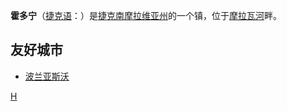 {{Infobox Settlement
| name = 霍多宁<br />Hodonín
| image_skyline =Hodonin_-_Town_center_-_20070730.jpg
| imagesize = 250px
| image_caption = 
| image_flag = Hodonin HO CZ flag.gif
| image_shield = Hodonin CoA CZ.png
| pushpin_map = Czech Republic
| pushpin_label_position = bottom
| subdivision_type = 国家
| subdivision_name = {{CZE}}
| subdivision_type1 = [[捷克行政区划|州]]
| subdivision_name1 = [[南摩拉维亚州|南摩拉维亚州]]
| subdivision_type2 = [[捷克行政区划|县]]
| subdivision_name2 =  [[霍多宁县|霍多宁县]]
| elevation_m = 167
| elevation_ft = 
| area_total_km2 = 63.05
| population_as_of = 2012年
| population_total = 25259
| population_density_km2 = auto
| timezone = [[CET|CET]]
| utc_offset = +1
| timezone_DST = [[CEST|CEST]]
| utc_offset_DST = +2
| website = http://www.hodonin.eu 
}}
'''霍多宁'''（[[捷克语|捷克语]]：{{lang|cs|Hodonín}}）是[[捷克|捷克]][[南摩拉维亚州|南摩拉维亚州]]的一个镇，位于[[摩拉瓦河|摩拉瓦河]]畔。

== 友好城市 ==
* {{flagicon|Poland}}[[波兰|波兰]][[亚斯沃|亚斯沃]]

{{CzechRepublic-geo-stub}}
{{normdaten}}
[[Category:南摩拉维亚州城市|H]]